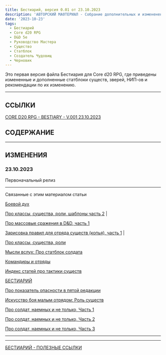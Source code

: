 ```yaml
---
title: Бестиарий, версия 0.01 от 23.10.2023
description: 'АВТОРСКИЙ МА0ТЕРИАЛ - Собрание дополнительных и изменененных статблоков существ и рекомендации по их изменению, версия 0.01 от 23.10.2023 на русском языке'
date: '2023-10-23'
tags:
  - Бестиарий
  - Core d20 RPG
  - D&D 5e
  - Руководство Мастера
  - Существо
  - Статблок
  - Создатель Чудовищ
  - Черновик
---
```


Это первая версия файла Бестиария для Core d20 RPG, где приведены измененные и дополненные статблоки существ, зверей, НИП-ов и рекомендации по их изменению.

---

## ССЫЛКИ

[CORE D20 RPG - BESTIARY - V.001 23.10.2023](https://1drv.ms/w/s!Atcrhwwo1lBA49lFcHs5R6Zvo0Jcbw?e=0k5qkG)

## СОДЕРЖАНИЕ

---

## ИЗМЕНЕНИЯ

### 23.10.2023

Первоначальный релиз

---

Связанные с этим материалом статьи

[Боевой дух](/posts/core-d20/mysli-vsluh-dnevnik-razrabotchika-srazhenie-boevoj-duh)

[Про классы, существа, роли, шаблоны часть 2](/posts/articles/about-creatures-roles-classes-2) |

[Про массовые сражения в D&D, часть 1](/posts/articles/about-mass-combat-dnd-part-1)

[Зарисовка правил для отряда существ (копья), часть 1](/posts/articles/about-mass-combat-draft-of-troop-rules-1) |

[Про классы, существа, роли](/posts/articles/about-creatures-roles-classes)

[Мысли вслух: Про статблок солдата](/posts/articles/about-soldier-statblock)

[Командиры и отряды](/posts/core-d20/about-commanders-and-units)

[Индекс статей про тактики существ](/posts/articles/bestiary-tactics-index)

[БЕСТИАРИЙ](/posts/core-d20/bestiary)

[Про показатель опасности в пятой редакции](/posts/articles/tomedunn-cr-dnd-5e-analysis)

[Искусство боя малым отрядом: Роль существ](/posts/translations/art-of-combat-small-troop-roles)

[Про солдат, наемных и не только, Часть 1](/posts/articles/about-mercenaries-1)

[Про солдат, наемных и не только, Часть 2](/posts/articles/about-mercenaries-2)

[Про солдат, наемных и не только, Часть 3](/posts/articles/about-mercenaries-3)

---

---

[БЕСТИАРИЙ - ПОЛЕЗНЫЕ ССЫЛКИ](/posts/cored20rpg/bestiary-1)
